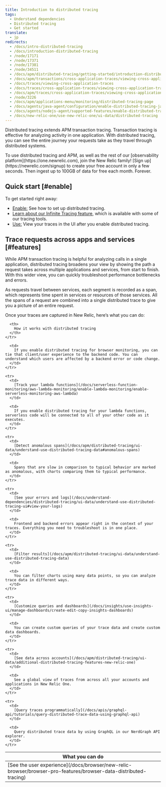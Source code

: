 ```yaml
---
title: Introduction to distributed tracing
tags:
  - Understand dependencies
  - Distributed tracing
  - Get started
translate:
  - jp
redirects:
  - /docs/intro-distributed-tracing
  - /docs/introduction-distributed-tracing
  - /node/17171
  - /node/17371
  - /node/17381
  - /node/34511
  - /docs/apm/distributed-tracing/getting-started/introduction-distributed-tracing
  - /docs/apm/transactions/cross-application-traces/viewing-cross-application-traces
  - /docs/traces/viewing-cross-application-traces
  - /docs/traces/cross-application-traces/viewing-cross-application-traces
  - /docs/apm/traces/cross-application-traces/viewing-cross-application-traces
  - /node/3226
  - /docs/apm/applications-menu/monitoring/distributed-tracing-page
  - /docs/agents/java-agent/configuration/enable-distributed-tracing-java-agent
  - /docs/agents/nodejs-agent/supported-features/enable-distributed-tracing-nodejs-agent
  - /docs/new-relic-one/use-new-relic-one/ui-data/distributed-tracing
---
```


Distributed tracing extends APM transaction tracing. Transaction tracing is effective for analyzing activity in one application. With distributed tracing, you can see the entire journey your requests take as they travel through distributed systems.

<Callout variant="tip">
  To use distributed tracing and APM, as well as the rest of our [observability platform](https://one.newrelic.com), join the New Relic family! [Sign up](https://newrelic.com/signup) to create your free account in only a few seconds. Then ingest up to 100GB of data for free each month. Forever.
</Callout>

## Quick start [#enable]

To get started right away:

* [Enable:](/docs/understand-dependencies/distributed-tracing/enable-configure/overview-enable-distributed-tracing) See how to set up distributed tracing.
* [Learn about our Infinite Tracing feature](/docs/understand-dependencies/distributed-tracing/infinite-tracing/introduction-infinite-tracing), which is available with some of our tracing tools.
* [Use:](/docs/apm/distributed-tracing/ui-data/understand-use-distributed-tracing-data) View your traces in the UI after you enable distributed tracing.

## Trace requests across apps and services [#features]

While APM transaction tracing is helpful for analyzing calls in a single application, distributed tracing broadens your view by showing the path a request takes across multiple applications and services, from start to finish. With this wider view, you can quickly troubleshoot performance bottlenecks and errors.

As requests travel between services, each segment is recorded as a span, which represents time spent in services or resources of those services. All the spans of a request are combined into a single distributed trace to give you a picture of an entire request.

Once your traces are captured in New Relic, here’s what you can do:

<table>
  <thead>
    <tr>
      <th style={{ width: "250px" }}>
        What you can do
      </th>

      <th>
        How it works with distributed tracing
      </th>
    </tr>
  </thead>

  <tbody>
    <tr>
      <td>
        [See the user experience](/docs/browser/new-relic-browser/browser-pro-features/browser-data-distributed-tracing)
      </td>

      <td>
        If you enable distributed tracing for browser monitoring, you can tie that client/user experience to the backend code. You can understand which users are affected by a backend error or code change.
      </td>
    </tr>

    <tr>
      <td>
        [Track your lambda functions](/docs/serverless-function-monitoring/aws-lambda-monitoring/enable-lambda-monitoring/enable-serverless-monitoring-aws-lambda)
      </td>

      <td>
        If you enable distributed tracing for your lambda functions, serverless code will be connected to all of your other code as it executes.
      </td>
    </tr>

    <tr>
      <td>
        [Detect anomalous spans](/docs/apm/distributed-tracing/ui-data/understand-use-distributed-tracing-data#anomalous-spans)
      </td>

      <td>
        Spans that are slow in comparison to typical behavior are marked as anomalous, with charts comparing them to typical performance.
      </td>
    </tr>

    <tr>
      <td>
        [See your errors and logs](/docs/understand-dependencies/distributed-tracing/ui-data/understand-use-distributed-tracing-ui#view-your-logs)
      </td>

      <td>
        Frontend and backend errors appear right in the context of your traces. Everything you need to troubleshoot is in one place.
      </td>
    </tr>

    <tr>
      <td>
        [Filter results](/docs/apm/distributed-tracing/ui-data/understand-use-distributed-tracing-data)
      </td>

      <td>
        You can filter charts using many data points, so you can analyze trace data in different ways.
      </td>
    </tr>

    <tr>
      <td>
        [Customize queries and dashboards](/docs/insights/use-insights-ui/manage-dashboards/create-edit-copy-insights-dashboards)
      </td>

      <td>
        You can create custom queries of your trace data and create custom data dashboards.
      </td>
    </tr>

    <tr>
      <td>
        [See data across accounts](/docs/apm/distributed-tracing/ui-data/additional-distributed-tracing-features-new-relic-one)
      </td>

      <td>
        See a global view of traces from across all your accounts and applications in New Relic One.
      </td>
    </tr>

    <tr>
      <td>
        [Query traces programmatically](/docs/apis/graphql-api/tutorials/query-distributed-trace-data-using-graphql-api)
      </td>

      <td>
        Query distributed trace data by using GraphQL in our NerdGraph API explorer.
      </td>
    </tr>
  </tbody>
</table>
